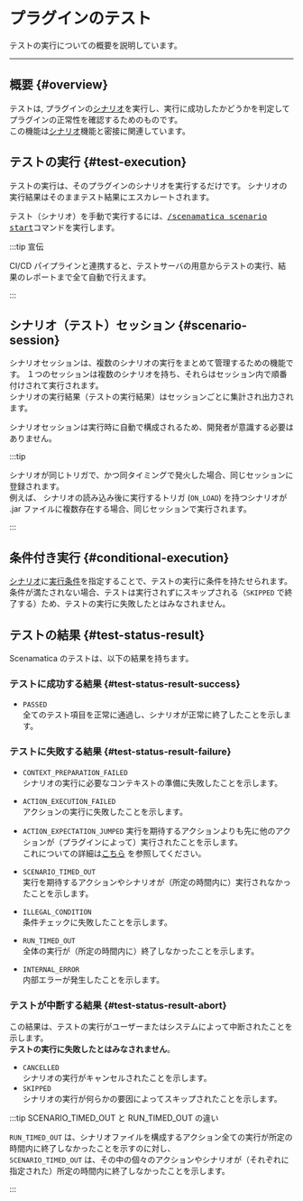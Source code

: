 
# プラグインのテスト

テストの実行についての概要を説明しています。

---

## 概要 {#overview}

テストは, プラグインの[シナリオ](scenario)を実行し、実行に成功したかどうかを判定してプラグインの正常性を確認するためのものです。  
この機能は[シナリオ](scenario)機能と密接に関連しています。

## テストの実行 {#test-execution}

テストの実行は、そのプラグインのシナリオを実行するだけです。
シナリオの実行結果はそのままテスト結果にエスカレートされます。

テスト（シナリオ）を手動で実行するには、[<kbd>/scenamatica scenario start</kbd>](/docs/use/commands/scenario/#start)コマンドを実行します。

:::tip 宣伝

CI/CD パイプラインと連携すると、テストサーバの用意からテストの実行、結果のレポートまで全て自動で行えます。

<BelowDocument docId="use/integration/ci-cd"
               label="CI/CD パイプラインとの連携"
/>

:::


## シナリオ（テスト）セッション {#scenario-session}

シナリオセッションは、複数のシナリオの実行をまとめて管理するための機能です。
１つのセッションは複数のシナリオを持ち、それらはセッション内で順番付けされて実行されます。  
シナリオの実行結果（テストの実行結果）はセッションごとに集計され出力されます。

シナリオセッションは実行時に自動で構成されるため、開発者が意識する必要はありません。

:::tip

シナリオが同じトリガで、かつ同タイミングで発火した場合、同じセッションに登録されます。  
例えば、 シナリオの読み込み後に実行するトリガ (`ON_LOAD`) を持つシナリオが .jar ファイルに複数存在する場合、同じセッションで実行されます。

:::

## 条件付き実行 {#conditional-execution}

[シナリオ](scenario)に[実行条件](scenario/elements#conditional-execution)を指定することで、テストの実行に条件を持たせられます。
条件が満たされない場合、テストは実行されずにスキップされる（`SKIPPED` で終了する）ため、テストの実行に失敗したとはみなされません。

## テストの結果 {#test-status-result}

Scenamatica のテストは、以下の結果を持ちます。

### テストに成功する結果 {#test-status-result-success}

+ `PASSED`  
全てのテスト項目を正常に通過し、シナリオが正常に終了したことを示します。

### テストに失敗する結果 {#test-status-result-failure}

+ `CONTEXT_PREPARATION_FAILED`  
  シナリオの実行に必要なコンテキストの準備に失敗したことを示します。
+ `ACTION_EXECUTION_FAILED`  
  アクションの実行に失敗したことを示します。
+ `ACTION_EXPECTATION_JUMPED`
  実行を期待するアクションよりも先に他のアクションが（プラグインによって）実行されたことを示します。  
  これについての詳細は[こちら](scenario/elements#scenario-type-condition-require:~:text=後に実行されるべきアクションが繰り上げられて先に実行された場合、このシナリオは失敗します。)
  を参照してください。
+ `SCENARIO_TIMED_OUT`  
  実行を期待するアクションやシナリオが（所定の時間内に）実行されなかったことを示します。
+ `ILLEGAL_CONDITION`  
  条件チェックに失敗したことを示します。

+ `RUN_TIMED_OUT`  
  全体の実行が（所定の時間内に）終了しなかったことを示します。
+ `INTERNAL_ERROR`  
  内部エラーが発生したことを示します。

### テストが中断する結果 {#test-status-result-abort}

この結果は、テストの実行がユーザーまたはシステムによって中断されたことを示します。  
**テストの実行に失敗したとはみなされません**。

+ `CANCELLED`  
  シナリオの実行がキャンセルされたことを示します。
+ `SKIPPED`  
  シナリオの実行が何らかの要因によってスキップされたことを示します。

:::tip SCENARIO_TIMED_OUT と RUN_TIMED_OUT の違い

`RUN_TIMED_OUT` は、シナリオファイルを構成するアクション全ての実行が所定の時間内に終了しなかったことを示すのに対し、  
`SCENARIO_TIMED_OUT` は、その中の個々のアクションやシナリオが（それぞれに指定された）所定の時間内に終了しなかったことを示します。

:::
